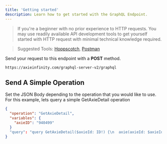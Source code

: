```yaml
---
title: 'Getting started'
description: Learn how to get started with the GraphQL Endpoint.
---
```


> If you're a beginner with no prior experience to HTTP requests. You may use readily available API development tools to get yourself started with HTTP request with minimal technical knowledge required.  

> Suggested Tools: [Hoppscotch](https://hoppscotch.io/), [Postman](https://www.postman.com/)

Send your request to this endpoint with a **POST** method.

```
https://axieinfinity.com/graphql-server-v2/graphql
```


## Send A Simple Operation

Set the JSON Body depending to the operation that you would like to use.  
For this example, lets query a simple GetAxieDetail operation
```json
{
  "operation": "GetAxieDetail",
  "variables": {
    "axieID": "940499"
  }
  "query": "query GetAxieDetail($axieId: ID!) {\n  axie(axieId: $axieId) {\n    ...AxieDetail\n    __typename\n  }\n}\n\nfragment AxieDetail on Axie {\n  id\n  image\n  class\n  chain\n  name\n  genes\n  owner\n  birthDate\n  bodyShape\n  class\n  sireId\n  sireClass\n  matronId\n  matronClass\n  stage\n  title\n  breedCount\n  level\n  figure {\n    atlas\n    model\n    image\n    __typename\n  }\n  parts {\n    ...AxiePart\n    __typename\n  }\n  stats {\n    ...AxieStats\n    __typename\n  }\n  auction {\n    ...AxieAuction\n    __typename\n  }\n  ownerProfile {\n    name\n    __typename\n  }\n  battleInfo {\n    ...AxieBattleInfo\n    __typename\n  }\n  children {\n    id\n    name\n    class\n    image\n    title\n    stage\n    __typename\n  }\n  __typename\n}\n\nfragment AxieBattleInfo on AxieBattleInfo {\n  banned\n  banUntil\n  level\n  __typename\n}\n\nfragment AxiePart on AxiePart {\n  id\n  name\n  class\n  type\n  specialGenes\n  stage\n  abilities {\n    ...AxieCardAbility\n    __typename\n  }\n  __typename\n}\n\nfragment AxieCardAbility on AxieCardAbility {\n  id\n  name\n  attack\n  defense\n  energy\n  description\n  backgroundUrl\n  effectIconUrl\n  __typename\n}\n\nfragment AxieStats on AxieStats {\n  hp\n  speed\n  skill\n  morale\n  __typename\n}\n\nfragment AxieAuction on Auction {\n  startingPrice\n  endingPrice\n  startingTimestamp\n  endingTimestamp\n  duration\n  timeLeft\n  currentPrice\n  currentPriceUSD\n  suggestedPrice\n  seller\n  listingIndex\n  state\n  __typename\n}\n"
}
```